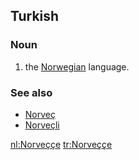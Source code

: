 ==Turkish==
===Noun===
# the [[Norwegian]] language.


===See also===
*[[Norveç]]
*[[Norveçli]]

[[nl:Norveççe]]
[[tr:Norveççe]]